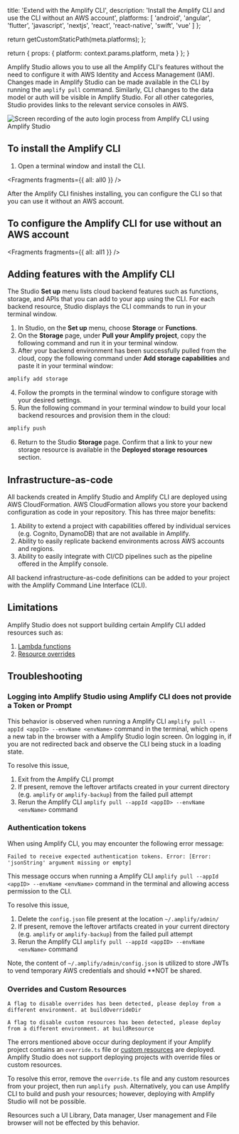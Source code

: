 
  title: 'Extend with the Amplify CLI',
  description: 'Install the Amplify CLI and use the CLI without an AWS account',
  platforms: [
    'android',
    'angular',
    'flutter',
    'javascript',
    'nextjs',
    'react',
    'react-native',
    'swift',
    'vue'
  ]
};

  return getCustomStaticPath(meta.platforms);
};

  return {
    props: {
      platform: context.params.platform,
      meta
    }
  };
}

Amplify Studio allows you to use all the Amplify CLI's features without the need to configure it with AWS Identity and Access Management (IAM). Changes made in Amplify Studio can be made available in the CLI by running the `amplify pull` command. Similarly, CLI changes to the data model or auth will be visible in Amplify Studio. For all other categories, Studio provides links to the relevant service consoles in AWS.

![Screen recording of the auto login process from Amplify CLI using Amplify Studio](/images/console/cli-autologin.gif)

## To install the Amplify CLI

1. Open a terminal window and install the CLI.


<Fragments fragments={{ all: all0 }} />

After the Amplify CLI finishes installing, you can configure the CLI so that you can use it without an AWS account.

## To configure the Amplify CLI for use without an AWS account


<Fragments fragments={{ all: all1 }} />

## Adding features with the Amplify CLI

The Studio **Set up** menu lists cloud backend features such as functions, storage, and APIs that you can add to your app using the CLI. For each backend resource, Studio displays the CLI commands to run in your terminal window.

1. In Studio, on the **Set up** menu, choose **Storage** or **Functions**.
2. On the **Storage** page, under **Pull your Amplify project**, copy the following command and run it in your terminal window.
3. After your backend environment has been successfully pulled from the cloud, copy the following command under **Add storage capabilities** and paste it in your terminal window:

```bash
amplify add storage
```

4. Follow the prompts in the terminal window to configure storage with your desired settings.
5. Run the following command in your terminal window to build your local backend resources and provision them in the cloud:

```bash
amplify push
```

6. Return to the Studio **Storage** page. Confirm that a link to your new storage resource is available in the **Deployed storage resources** section.

## Infrastructure-as-code

All backends created in Amplify Studio and Amplify CLI are deployed using AWS CloudFormation. AWS CloudFormation allows you store your backend configuration as code in your repository. This has three major benefits:

1. Ability to extend a project with capabilities offered by individual services (e.g. Cognito, DynamoDB) that are not available in Amplify.
2. Ability to easily replicate backend environments across AWS accounts and regions.
3. Ability to easily integrate with CI/CD pipelines such as the pipeline offered in the Amplify console.

All backend infrastructure-as-code definitions can be added to your project with the Amplify Command Line Interface (CLI).

## Limitations

Amplify Studio does not support building certain Amplify CLI added resources such as:

1. [Lambda functions](/cli/function/)
2. [Resource overrides](/cli/commands/override/)

## Troubleshooting

### Logging into Amplify Studio using Amplify CLI does not provide a Token or Prompt

This behavior is observed when running a Amplify CLI `amplify pull --appId <appID> --envName <envName>` command in the terminal, which opens a new tab in the browser with a Amplify Studio login screen. On logging in, if you are not redirected back and observe the CLI being stuck in a loading state.

To resolve this issue,

1. Exit from the Amplify CLI prompt
2. If present, remove the leftover artifacts created in your current directory (e.g. `amplify` or `amplify-backup`) from the failed pull attempt
3. Rerun the Amplify CLI `amplify pull --appId <appID> --envName <envName>` command

### Authentication tokens

When using Amplify CLI, you may encounter the following error message:

```console
Failed to receive expected authentication tokens. Error: [Error: 'jsonString' argument missing or empty]
```

This message occurs when running a Amplify CLI `amplify pull --appId <appID> --envName <envName>` command in the terminal and allowing access permission to the CLI.

To resolve this issue,

1. Delete the `config.json` file present at the location `~/.amplify/admin/`
2. If present, remove the leftover artifacts created in your current directory (e.g. `amplify` or `amplify-backup`) from the failed pull attempt
3. Rerun the Amplify CLI `amplify pull --appId <appID> --envName <envName>` command

<Callout>

Note, the content of `~/.amplify/admin/config.json` is utilized to store JWTs to vend temporary AWS credentials and should \*\*NOT be shared.

</Callout>

### Overrides and Custom Resources

```console
A flag to disable overrides has been detected, please deploy from a different environment. at buildOverrideDir
```

```console
A flag to disable custom resources has been detected, please deploy from a different environment. at buildResource
```

The errors mentioned above occur during deployment if your Amplify project contains an `override.ts` file or [custom resources](https://docs.amplify.aws/cli/custom/cdk/) are deployed. Amplify Studio does not support deploying projects with override files or custom resources.

To resolve this error, remove the `override.ts` file and any custom resources from your project, then run `amplify push`. Alternatively, you can use Amplify CLI to build and push your resources; however, deploying with Amplify Studio will not be possible.

<Callout>

Resources such a UI Library, Data manager, User management and File browser will not be effected by this behavior.

</Callout>
